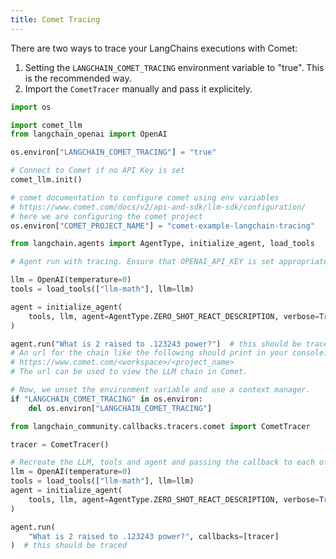 ```yaml
---
title: Comet Tracing
---
```


There are two ways to trace your LangChains executions with Comet:

1. Setting the `LANGCHAIN_COMET_TRACING` environment variable to "true". This is the recommended way.
2. Import the `CometTracer` manually and pass it explicitely.


```python
import os

import comet_llm
from langchain_openai import OpenAI

os.environ["LANGCHAIN_COMET_TRACING"] = "true"

# Connect to Comet if no API Key is set
comet_llm.init()

# comet documentation to configure comet using env variables
# https://www.comet.com/docs/v2/api-and-sdk/llm-sdk/configuration/
# here we are configuring the comet project
os.environ["COMET_PROJECT_NAME"] = "comet-example-langchain-tracing"

from langchain.agents import AgentType, initialize_agent, load_tools
```


```python
# Agent run with tracing. Ensure that OPENAI_API_KEY is set appropriately to run this example.

llm = OpenAI(temperature=0)
tools = load_tools(["llm-math"], llm=llm)
```


```python
agent = initialize_agent(
    tools, llm, agent=AgentType.ZERO_SHOT_REACT_DESCRIPTION, verbose=True
)

agent.run("What is 2 raised to .123243 power?")  # this should be traced
# An url for the chain like the following should print in your console:
# https://www.comet.com/<workspace>/<project_name>
# The url can be used to view the LLM chain in Comet.
```


```python
# Now, we unset the environment variable and use a context manager.
if "LANGCHAIN_COMET_TRACING" in os.environ:
    del os.environ["LANGCHAIN_COMET_TRACING"]

from langchain_community.callbacks.tracers.comet import CometTracer

tracer = CometTracer()

# Recreate the LLM, tools and agent and passing the callback to each of them
llm = OpenAI(temperature=0)
tools = load_tools(["llm-math"], llm=llm)
agent = initialize_agent(
    tools, llm, agent=AgentType.ZERO_SHOT_REACT_DESCRIPTION, verbose=True
)

agent.run(
    "What is 2 raised to .123243 power?", callbacks=[tracer]
)  # this should be traced
```
